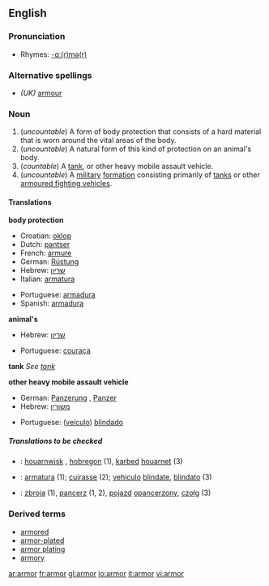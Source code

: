 <!--If you edit this page, please also edit "armour" to ensure these pages remain in sync.-->
==English==

===Pronunciation===
*Rhymes: [[Rhymes:English:-ɑː(r)mə(r)|-ɑː(r)mə(r)]]

===Alternative spellings===
* ''(UK)'' [[armour]]

===Noun===
{{en-noun|s|-}}

# (''uncountable'') A form of body protection that consists of a hard material that is worn around the vital areas of the body.
# (''uncountable'') A natural form of this kind of protection on an animal's body.
# (''countable'') A [[tank]], or other heavy mobile assault vehicle.
# (''uncountable'') A [[military]] [[formation]] consisting primarily of [[tanks]] or other [[armoured fighting vehicles]].

====Translations====

'''body protection'''
{{top}}
*Croatian: [[oklop]] {{m}}
*Dutch: [[pantser]] {{f}}
*French: [[armure]] {{f}}
*German: [[Rüstung]] {{f}}
*Hebrew: [[שריון]] {{m}}
*Italian: [[armatura]] {{f}}
{{mid}}
*Portuguese: [[armadura#Portuguese|armadura]] {{f}}
*Spanish: [[armadura#Spanish|armadura]] {{f}}
{{bottom}}

'''animal's'''
{{top}}
*Hebrew: [[שריון]] {{m}}
{{mid}}
*Portuguese: [[couraça]] {{f}}
{{bottom}}

'''tank'''
''See [[tank]]''

'''other heavy mobile assault vehicle'''
{{top}}
*German: [[Panzerung]] {{f}}, [[Panzer]] {{m}}
*Hebrew: [[משורין]] {{m}}
{{mid}}
*Portuguese: ([[veículo]]) [[blindado]] {{m}}
{{bottom}}

=====Translations to be checked=====
{{checktrans}}
*{{ttbc|Breton}}: [[houarnwisk]] {{m}}, [[hobregon]] {{m}} (1), [[karbed]] [[houarnet]] (3)
*{{ttbc|Interlingua}}: [[armatura]] (1); [[cuirasse]] (2); [[vehiculo]] [[blindate]], [[blindato]] (3)
*{{ttbc|Polish}}: [[zbroja]] {{f}} (1), [[pancerz]] {{m}} (1, 2), [[pojazd]] [[opancerzony]], [[czołg]] {{m}} (3)

===Derived terms===
*[[armored]]
*[[armor-plated]]
*[[armor plating]]
*[[armory]]

<!--If you edit this page, please also edit "armour" to ensure these pages remain in synch.-->

[[ar:armor]]
[[fr:armor]]
[[gl:armor]]
[[io:armor]]
[[it:armor]]
[[vi:armor]]